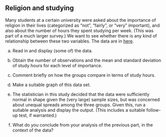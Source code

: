 ## Religion and studying

 Many students at a certain university were asked about the importance of religion in their lives (categorized as "not", "fairly", or "very" important), and also about the number of 
hours they spent studying per week. (This was part of a much larger survey.) We want to see whether there is any kind of relationship between these two variables. The data are in [here](http://ritsokiguess.site/datafiles/student_relig.csv). 



(a) Read in and display (some of) the data.



(b) Obtain the number of observations and the mean and standard deviation of study hours for each level of importance.



(c) Comment briefly on how the groups compare in terms of study hours.



(d) Make a suitable graph of this data set.



(e) The statistician in this study decided that the data were sufficiently normal in shape given the (very large) sample sizes, but was concerned about unequal spreads among the three groups. 
Given this,
run a suitable analysis and display the output. (This includes a suitable follow-up test, if warranted.)



(f) What do you conclude from your analysis of the previous part, in the context of the data?






